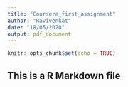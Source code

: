 ```yaml
---
title: "Coursera_first_assignment"
author: "Ravivenkat"
date: "18/05/2020"
output: pdf_document
---
```


```r
knitr::opts_chunk$set(echo = TRUE)
```

## This is a  R Markdown file

